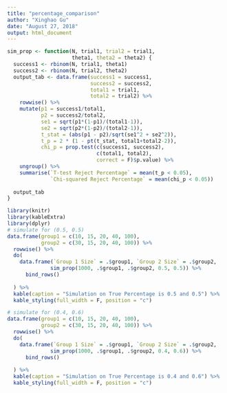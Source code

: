 ```yaml
---
title: "percentage_comparison"
author: "Xinghao Gu"
date: "August 27, 2018"
output: html_document
---
```



```r
sim_prop <- function(N, trial1, trial2 = trial1, 
                     theta1, theta2 = theta2) {
  success1 <- rbinom(N, trial1, theta1)
  success2 <- rbinom(N, trial2, theta2)
  output_tab <- data.frame(success1 = success1,
                           success2 = success2,
                           total1 = trial1,
                           total2 = trial2) %>%
    rowwise() %>% 
    mutate(p1 = success1/total1,
           p2 = success2/total2,
           se1 = sqrt(p1*(1-p1)/(total1-1)),
           se2 = sqrt(p2*(1-p2)/(total2-1)),
           t_stat = (abs(p1 - p2)/sqrt(se1^2 + se2^2)),
           t_p = 2 * (1 - pt(t_stat, total1+total2-2)),
           chi_p = prop.test(c(success1, success2), 
                             c(total1, total2),
                             correct = F)$p.value) %>% 
    ungroup() %>% 
    summarise(`T-test Reject Percentage` = mean(t_p < 0.05),
              `Chi-squared Reject Percentage` = mean(chi_p < 0.05))
  
  output_tab
}
```

```r
library(knitr)
library(kableExtra)
library(dplyr)
# simulate for (0.5, 0.5)
data.frame(group1 = c(10, 15, 20, 40, 100),
           group2 = c(30, 15, 20, 40, 100)) %>%
  rowwise() %>% 
  do(
    data.frame(`Group 1 Size` = .$group1, `Group 2 Size` = .$group2,
              sim_prop(1000, .$group1, .$group2, 0.5, 0.5)) %>% 
      bind_rows() 
      
  ) %>% 
  kable(caption = "Simulation on True Percentage is 0.5 and 0.5") %>% 
  kable_styling(full_width = F, position = "c")

# simulate for (0.4, 0.6)
data.frame(group1 = c(10, 15, 20, 40, 100),
           group2 = c(30, 15, 20, 40, 100)) %>%
  rowwise() %>% 
  do(
    data.frame(`Group 1 Size` = .$group1, `Group 2 Size` = .$group2,
              sim_prop(1000, .$group1, .$group2, 0.4, 0.6)) %>% 
      bind_rows() 
      
  ) %>% 
  kable(caption = "Simulation on True Percentage is 0.4 and 0.6") %>% 
  kable_styling(full_width = F, position = "c")
  
```



